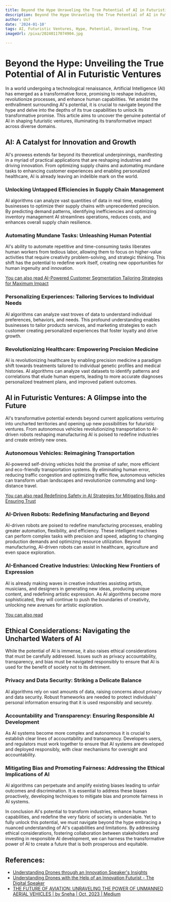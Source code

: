 ```yaml
---
title: Beyond the Hype Unraveling the True Potential of AI in Futuristic Ventures
description: Beyond the Hype Unraveling the True Potential of AI in Futuristic Ventures
author: Usf
date: '2024-01-10'
tags: AI, Futuristic Ventures, Hype, Potential, Unraveling, True
imageUrl: /pixa/20240117074904.jpg

---
```

# Beyond the  Hype: Unveiling the True Potential of AI in Futuristic Ventures

In  a world undergoing a technological renaissance, Artificial Intelligence (AI) has emerged as a transformative force, promising to reshape industries, revolutionize processes, and enhance human capabilities. Yet amidst the enthrallment surrounding AI's potential, it is crucial  to navigate beyond the  hype and delve into the depths  of its true capabilities to unlock its transformative  promise. This  article aims to uncover the genuine  potential of AI in shaping futuristic ventures, illuminating its transformative  impact across diverse domains.

## AI: A Catalyst for Innovation and Growth

AI's prowess extends far beyond its  theoretical underpinnings, manifesting in a  myriad  of practical applications that are reshaping industries and driving innovation.  From optimizing  supply chains and  automating mundane tasks to enhancing customer experiences and enabling personalized healthcare, AI is already leaving an indelible mark on  the world.

### Unlocking Untapped Efficiencies in Supply Chain Management

AI algorithms can analyze vast quantities of  data in real time, enabling businesses  to optimize their supply  chains with  unprecedented precision. By predicting demand patterns, identifying inefficiencies and optimizing inventory  management AI streamlines operations,  reduces costs, and enhances overall supply chain resilience.

### Automating  Mundane Tasks: Unleashing Human Potential

AI's ability to automate repetitive and time-consuming tasks liberates human workers from tedious labor, allowing them to  focus on higher-value activities that require creativity problem-solving, and strategic thinking. This  shift has the potential to redefine work itself, creating new  opportunities for human ingenuity and innovation.

[You  can also read AI-Powered Customer Segmentation Tailoring  Strategies for Maximum Impact](AI-Powered%20Customer%20Segmentation%20Tailoring%20Strategies%20for%20Maximum%20Impact)


###  Personalizing Experiences: Tailoring Services to Individual Needs

AI algorithms  can analyze  vast troves of data to understand individual preferences, behaviors, and needs. This profound understanding enables businesses to tailor products services, and marketing  strategies to each customer creating  personalized  experiences that  foster loyalty and drive growth.

### Revolutionizing Healthcare: Empowering Precision Medicine

AI is revolutionizing healthcare by  enabling precision medicine a paradigm shift towards treatments tailored  to individual genetic profiles and  medical histories. AI algorithms can analyze  vast datasets to identify patterns and correlations that elude  human experts, leading to more accurate diagnoses personalized treatment plans, and improved patient outcomes.

## AI in Futuristic Ventures: A Glimpse into the Future

AI's transformative potential extends beyond  current applications  venturing into  uncharted territories and opening up new possibilities for futuristic ventures. From autonomous  vehicles revolutionizing transportation to AI-driven  robots reshaping manufacturing AI is poised to redefine industries and create  entirely new ones.

### Autonomous Vehicles: Reimagining Transportation

AI-powered self-driving vehicles hold the promise of safer, more  efficient and eco-friendly transportation systems. By eliminating human error, reducing traffic congestion and optimizing traffic flow, autonomous vehicles can transform urban landscapes and revolutionize commuting and long-distance travel.

[You can also read Redefining Safety in AI Strategies for Mitigating Risks and Ensuring Trust](Redefining%20Safety%20in%20AI%20Strategies%20for%20Mitigating%20Risks%20and%20Ensuring%20Trust)


### AI-Driven Robots: Redefining Manufacturing and Beyond

AI-driven robots  are poised  to redefine  manufacturing processes, enabling greater automation, flexibility, and  efficiency. These intelligent machines can  perform complex tasks with  precision and speed, adapting to changing production demands and  optimizing resource  utilization.  Beyond manufacturing, AI-driven robots can assist  in healthcare, agriculture and even space  exploration.

### AI-Enhanced Creative Industries: Unlocking New Frontiers of Expression

AI is already making waves in creative  industries assisting artists, musicians,  and designers in generating new ideas, producing unique content,  and redefining artistic expression. As AI algorithms become more sophisticated, they  will continue to  push  the boundaries of  creativity, unlocking new avenues for artistic exploration.

[You can also  read ]()


## Ethical Considerations: Navigating the Uncharted Waters of AI

While the potential of AI is immense,  it also raises ethical considerations that must be carefully addressed. Issues such as privacy accountability, transparency, and bias must be navigated responsibly to ensure that AI is used for the benefit of society not to its detriment.

###  Privacy  and Data Security: Striking a Delicate Balance

AI algorithms rely on vast amounts of data, raising concerns about privacy and data security. Robust frameworks are  needed to protect individuals' personal information ensuring that it is used responsibly and securely.

###  Accountability and Transparency: Ensuring Responsible AI Development

As AI systems become more complex and autonomous it is crucial to establish clear lines of accountability and transparency. Developers users, and regulators must work together to ensure that AI systems are developed and deployed responsibly, with clear mechanisms for  oversight  and accountability.

###  Mitigating Bias and Promoting Fairness: Addressing the Ethical Implications of AI

AI algorithms can perpetuate and amplify existing  biases leading to unfair outcomes and discrimination. It is essential to address these biases proactively, developing techniques to mitigate bias and promote fairness in  AI systems.

In conclusion AI's potential  to  transform industries, enhance human capabilities, and redefine the very fabric of society is undeniable. Yet to fully unlock this potential, we must navigate beyond the hype embracing a nuanced understanding  of AI's capabilities and limitations. By addressing ethical considerations, fostering collaboration between stakeholders and  investing in responsible AI development, we can harness  the transformative power of AI to create a future that is both prosperous and equitable.

## References:
- [Understanding Drones through an Innovation Speaker's Insights](https://www.thedigitalspeaker.com/understanding-drones-innovation-speaker-insights/)
- [Understanding Drones with the Help of an Innovation Futurist - The Digital Speaker](https://www.thedigitalspeaker.com/understanding-drones-help-innovation-futurist/)
- [THE FUTURE OF AVIATION: UNRAVELING THE POWER OF UNMANNED AERIAL VEHICLES | by Sneha | Oct, 2023 | Medium](https://medium.com/@tanushreechakraborty127/the-future-of-aviation-unraveling-the-power-of-unmanned-aerial-vehicles-260f3d7d9863)
